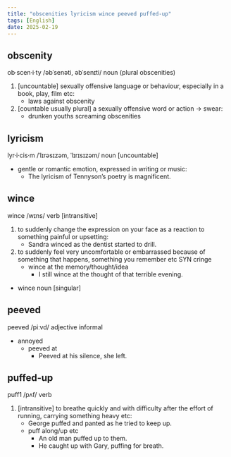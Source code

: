 ```yaml
---
title: "obscenities lyricism wince peeved puffed-up"
tags: [English]
date: 2025-02-19
---
```


## obscenity

ob·scen·i·ty /əbˈsenəti, əbˈsenɪti/ noun (plural obscenities)

1. [uncountable] sexually offensive language or behaviour, especially in a book, play, film etc:
   - laws against obscenity
2. [countable usually plural] a sexually offensive word or action → swear:
   - drunken youths screaming obscenities

## lyricism

lyr·i·cis·m /ˈlɪrəsɪzəm, ˈlɪrɪsɪzəm/ noun [uncountable]

- gentle or romantic emotion, expressed in writing or music:
  - The lyricism of Tennyson’s poetry is magnificent.

## wince

wince /wɪns/ verb [intransitive]

1. to suddenly change the expression on your face as a reaction to something painful or upsetting:
   - Sandra winced as the dentist started to drill.
2. to suddenly feel very uncomfortable or embarrassed because of something that happens, something you remember etc SYN cringe
   - wince at the memory/thought/idea
     - I still wince at the thought of that terrible evening.

- wince noun [singular]

## peeved

peeved /piːvd/ adjective informal

- annoyed
  - peeved at
    - Peeved at his silence, she left.

## puffed-up

puff1 /pʌf/ verb

1. [intransitive] to breathe quickly and with difficulty after the effort of running, carrying something heavy etc:
   - George puffed and panted as he tried to keep up.
   - puff along/up etc
     - An old man puffed up to them.
     - He caught up with Gary, puffing for breath.
